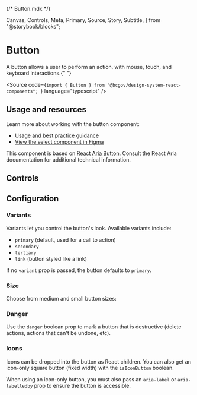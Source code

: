 {/* Button.mdx */}

  Canvas,
  Controls,
  Meta,
  Primary,
  Source,
  Story,
  Subtitle,
} from "@storybook/blocks";


<Meta of={ButtonStories} />

# Button

<Subtitle>
  A button allows a user to perform an action, with mouse, touch, and keyboard
  interactions.{" "}
</Subtitle>

<Source
  code={`import { Button } from "@bcgov/design-system-react-components"; `}
  language="typescript"
/>

## Usage and resources

Learn more about working with the button component:

- [Usage and best practice guidance](https://www2.gov.bc.ca/gov/content/digital/design-system/components/buttons)
- [View the select component in Figma](https://www2.gov.bc.ca/gov/content?id=8E36BE1D10E04A17B0CD4D913FA7AC43#designers)

This component is based on [React Aria Button](https://react-spectrum.adobe.com/react-aria/Button.html). Consult the React Aria documentation for additional technical information.

## Controls

<Primary of={ButtonStories} />
<Controls of={ButtonStories.ButtonTemplate} />

## Configuration

### Variants

Variants let you control the button's look. Available variants include:

- `primary` (default, used for a call to action)
- `secondary`
- `tertiary`
- `link` (button styled like a link)

If no `variant` prop is passed, the button defaults to `primary`.

<Canvas of={ButtonStories.Primary} />
<Canvas of={ButtonStories.Secondary} />
<Canvas of={ButtonStories.Tertiary} />
<Canvas of={ButtonStories.Link} />

### Size

Choose from medium and small button sizes:

<Canvas of={ButtonStories.Medium} />
<Canvas of={ButtonStories.Small} />

### Danger

Use the `danger` boolean prop to mark a button that is destructive (delete actions, actions that can't be undone, etc).

<Canvas of={ButtonStories.Danger} />

### Icons

Icons can be dropped into the button as React children. You can also get an icon-only square button (fixed width) with the `isIconButton` boolean.

When using an icon-only button, you must also pass an `aria-label` or `aria-labelledby` prop to ensure the button is accessible.

<Canvas of={ButtonStories.Icon} />
<Canvas of={ButtonStories.RightIcon} />
<Canvas of={ButtonStories.LeftIcon} />
